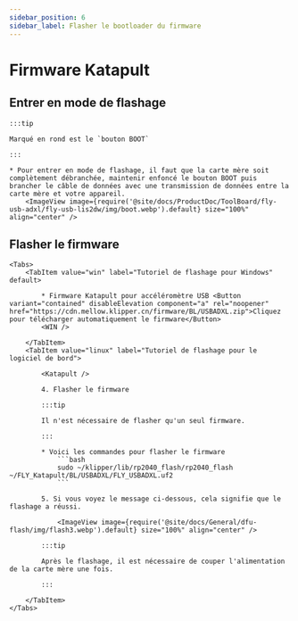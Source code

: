 ```yaml
---
sidebar_position: 6
sidebar_label: Flasher le bootloader du firmware
---
```



# Firmware Katapult

## Entrer en mode de flashage

    :::tip

    Marqué en rond est le `bouton BOOT`

    :::

    * Pour entrer en mode de flashage, il faut que la carte mère soit complètement débranchée, maintenir enfoncé le bouton BOOT puis brancher le câble de données avec une transmission de données entre la carte mère et votre appareil.
        <ImageView image={require('@site/docs/ProductDoc/ToolBoard/fly-usb-adxl/fly-usb-lis2dw/img/boot.webp').default} size="100%" align="center" />

## Flasher le firmware

    <Tabs>
        <TabItem value="win" label="Tutoriel de flashage pour Windows" default>

            * Firmware Katapult pour accéléromètre USB <Button variant="contained" disableElevation component="a" rel="noopener" href="https://cdn.mellow.klipper.cn/firmware/BL/USBADXL.zip">Cliquez pour télécharger automatiquement le firmware</Button>
            <WIN />
            
        </TabItem>
        <TabItem value="linux" label="Tutoriel de flashage pour le logiciel de bord">
            
            <Katapult />

            4. Flasher le firmware

            :::tip

            Il n'est nécessaire de flasher qu'un seul firmware.

            :::

            * Voici les commandes pour flasher le firmware
                ```bash
                sudo ~/klipper/lib/rp2040_flash/rp2040_flash ~/FLY_Katapult/BL/USBADXL/FLY_USBADXL.uf2
                ```

            5. Si vous voyez le message ci-dessous, cela signifie que le flashage a réussi.

                <ImageView image={require('@site/docs/General/dfu-flash/img/flash3.webp').default} size="100%" align="center" />

            :::tip

            Après le flashage, il est nécessaire de couper l'alimentation de la carte mère une fois.

            :::

        </TabItem>
    </Tabs>
